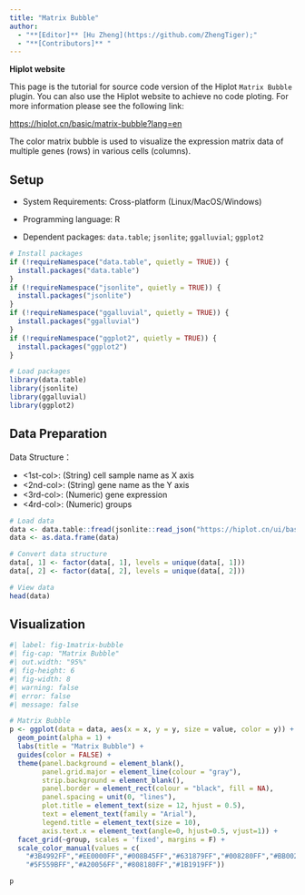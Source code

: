 ```yaml
---
title: "Matrix Bubble"
author:
  - "**[Editor]** [Hu Zheng](https://github.com/ZhengTiger);"
  - "**[Contributors]** "
---
```


::: callout-note
**Hiplot website**

This page is the tutorial for source code version of the Hiplot `Matrix Bubble` plugin. You can also use the Hiplot website to achieve no code ploting. For more information please see the following link:

<https://hiplot.cn/basic/matrix-bubble?lang=en>
:::

The color matrix bubble is used to visualize the expression matrix data of multiple genes (rows) in various cells (columns).

## Setup

-   System Requirements: Cross-platform (Linux/MacOS/Windows)

-   Programming language: R

-   Dependent packages: `data.table`; `jsonlite`; `ggalluvial`; `ggplot2`

```r
# Install packages
if (!requireNamespace("data.table", quietly = TRUE)) {
  install.packages("data.table")
}
if (!requireNamespace("jsonlite", quietly = TRUE)) {
  install.packages("jsonlite")
}
if (!requireNamespace("ggalluvial", quietly = TRUE)) {
  install.packages("ggalluvial")
}
if (!requireNamespace("ggplot2", quietly = TRUE)) {
  install.packages("ggplot2")
}

# Load packages
library(data.table)
library(jsonlite)
library(ggalluvial)
library(ggplot2)
```

## Data Preparation

Data Structure：

- <1st-col>: (String) cell sample name as X axis
- <2nd-col>: (String) gene name as the Y axis
- <3rd-col>: (Numeric) gene expression
- <4rd-col>: (Numeric) groups

```r
# Load data
data <- data.table::fread(jsonlite::read_json("https://hiplot.cn/ui/basic/matrix-bubble/data.json")$exampleData$textarea[[1]])
data <- as.data.frame(data)

# Convert data structure
data[, 1] <- factor(data[, 1], levels = unique(data[, 1]))
data[, 2] <- factor(data[, 2], levels = unique(data[, 2]))

# View data
head(data)
```

## Visualization

```r
#| label: fig-1matrix-bubble
#| fig-cap: "Matrix Bubble"
#| out.width: "95%"
#| fig-height: 6
#| fig-width: 8
#| warning: false
#| error: false
#| message: false

# Matrix Bubble
p <- ggplot(data = data, aes(x = x, y = y, size = value, color = y)) +
  geom_point(alpha = 1) +
  labs(title = "Matrix Bubble") +
  guides(color = FALSE) +
  theme(panel.background = element_blank(),
        panel.grid.major = element_line(colour = "gray"),
        strip.background = element_blank(),
        panel.border = element_rect(colour = "black", fill = NA),
        panel.spacing = unit(0, "lines"),
        plot.title = element_text(size = 12, hjust = 0.5),
        text = element_text(family = "Arial"),
        legend.title = element_text(size = 10),
        axis.text.x = element_text(angle=0, hjust=0.5, vjust=1)) +
  facet_grid(~group, scales = 'fixed', margins = F) +
  scale_color_manual(values = c(
    "#3B4992FF","#EE0000FF","#008B45FF","#631879FF","#008280FF","#BB0021FF",
    "#5F559BFF","#A20056FF","#808180FF","#1B1919FF"))

p
```



